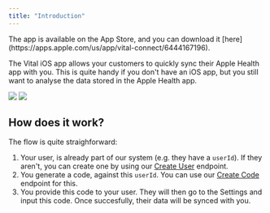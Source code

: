 ```yaml
---
title: "Introduction"
---
```


<Info>
  The app is available on the App Store, and you can download it
  [here](https://apps.apple.com/us/app/vital-connect/6444167196).
</Info>

The Vital iOS app allows your customers to quickly sync their Apple Health app with you. This is quite handy if you don't have an iOS app, but you still want to analyse the data stored in the Apple Health app.

<div className="flex flex-row">
  <img src="/img/activity_small.png" width={"50%"} />
  <img src="/img/sleep_small.png" width={"50%"} />
</div>

## How does it work?

The flow is quite straighforward:

1. Your user, is already part of our system (e.g. they have a `userId`). If they aren't, you can create one by using our [Create User](/api-reference/user/create-user) endpoint.
2. You generate a code, against this `userId`. You can use our [Create Code](/api-reference/link/create-code) endpoint for this.
3. You provide this code to your user. They will then go to the Settings and input this code. Once succesfully, their data will be synced with you.
